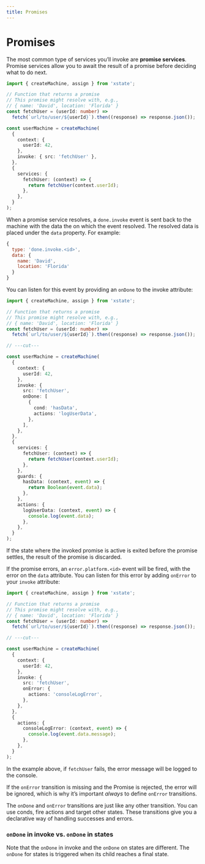 ```yaml
---
title: Promises
---
```


# Promises

<!-- deps: ["services", "actions", "guards"] -->

The most common type of services you’ll invoke are **promise services**. Promise services allow you to await the result of a promise before deciding what to do next.

```ts twoslash
import { createMachine, assign } from 'xstate';

// Function that returns a promise
// This promise might resolve with, e.g.,
// { name: 'David', location: 'Florida' }
const fetchUser = (userId: number) =>
  fetch(`url/to/user/${userId}`).then((response) => response.json());

const userMachine = createMachine(
  {
    context: {
      userId: 42,
    },
    invoke: { src: 'fetchUser' },
  },
  {
    services: {
      fetchUser: (context) => {
        return fetchUser(context.userId);
      },
    },
  }
);
```

When a promise service resolves, a `done.invoke` event is sent back to the machine with the data the on which the event resolved. The resolved data is placed under the `data` property. For example:

```js
{
  type: 'done.invoke.<id>',
  data: {
    name: 'David',
    location: 'Florida'
  }
}
```

You can listen for this event by providing an `onDone` to the invoke attribute:

```ts twoslash
import { createMachine, assign } from 'xstate';

// Function that returns a promise
// This promise might resolve with, e.g.,
// { name: 'David', location: 'Florida' }
const fetchUser = (userId: number) =>
  fetch(`url/to/user/${userId}`).then((response) => response.json());

// ---cut---

const userMachine = createMachine(
  {
    context: {
      userId: 42,
    },
    invoke: {
      src: 'fetchUser',
      onDone: [
        {
          cond: 'hasData',
          actions: 'logUserData',
        },
      ],
    },
  },
  {
    services: {
      fetchUser: (context) => {
        return fetchUser(context.userId);
      },
    },
    guards: {
      hasData: (context, event) => {
        return Boolean(event.data);
      },
    },
    actions: {
      logUserData: (context, event) => {
        console.log(event.data);
      },
    },
  }
);
```

If the state where the invoked promise is active is exited before the promise settles, the result of the promise is discarded.

If the promise errors, an `error.platform.<id>` event will be fired, with the error on the `data` attribute. You can listen for this error by adding `onError` to your `invoke` attribute:

```ts twoslash
import { createMachine, assign } from 'xstate';

// Function that returns a promise
// This promise might resolve with, e.g.,
// { name: 'David', location: 'Florida' }
const fetchUser = (userId: number) =>
  fetch(`url/to/user/${userId}`).then((response) => response.json());

// ---cut---

const userMachine = createMachine(
  {
    context: {
      userId: 42,
    },
    invoke: {
      src: 'fetchUser',
      onError: {
        actions: 'consoleLogError',
      },
    },
  },
  {
    actions: {
      consoleLogError: (context, event) => {
        console.log(event.data.message);
      },
    },
  }
);
```

In the example above, if `fetchUser` fails, the error message will be logged to the console.

If the `onError` transition is missing and the Promise is rejected, the error will be ignored, which is why it’s important _always_ to define `onError` transitions.

The `onDone` and `onError` transitions are just like any other transition. You can use conds, fire actions and target other states. These transitions give you a declarative way of handling successes and errors.

### `onDone` in invoke vs. `onDone` in states

Note that the `onDone` in invoke and the `onDone` on states are different. The `onDone` for states is triggered when its child reaches a final state.
